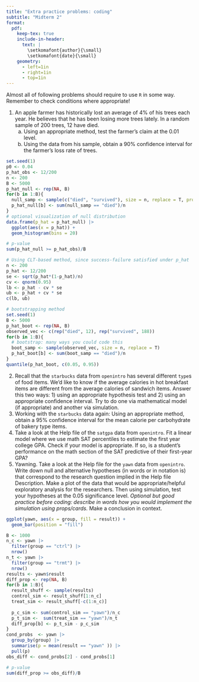 ```yaml
---
title: "Extra practice problems: coding"
subtitle: "Midterm 2"
format:
  pdf:
    keep-tex: true
    include-in-header:
      text: |
        \setkomafont{author}{\small}
        \setkomafont{date}{\small}
    geometry:
      - left=1in
      - right=1in
      - top=1in
---
```


Almost all of following problems should require to use `R` in some way. Remember to check conditions where appropriate!

1.  An apple farmer has historically lost an average of 4% of his trees each year. He believes that he has been losing more trees lately. In a random sample of 200 trees, 12 have died.
    a.  Using an appropriate method, test the farmer's claim at the 0.01 level.
    b.  Using the data from his sample, obtain a 90% confidence interval for the farmer's loss rate of trees.

```r
set.seed(1)
p0 <- 0.04
p_hat_obs <- 12/200
n <- 200
B <- 5000
p_hat_null <- rep(NA, B)
for(b in 1:B){
  null_samp <- sample(c("died", "survived"), size = n, replace = T, prob = c(p0, 1-p0))
  p_hat_null[b] <- sum(null_samp == "died")/n
}
# optional visualization of null distribution
data.frame(p_hat = p_hat_null) |>
  ggplot(aes(x = p_hat)) + 
  geom_histogram(bins = 20)

# p-value
sum(p_hat_null >= p_hat_obs)/B
```

```r
# Using CLT-based method, since success-failure satisfied under p_hat
n <- 200
p_hat <- 12/200
se <- sqrt(p_hat*(1-p_hat)/n)
cv <- qnorm(0.95)
lb <- p_hat - cv * se
ub <- p_hat + cv * se
c(lb, ub)

# bootstrapping method
set.seed(1)
B <- 5000
p_hat_boot <- rep(NA, B)
observed_vec <- c(rep("died", 12), rep("survived", 188))
for(b in 1:B){
  # bootstrap: many ways you could code this
  boot_samp <- sample(observed_vec, size = n, replace = T)
  p_hat_boot[b] <- sum(boot_samp == "died")/n
}
quantile(p_hat_boot, c(0.05, 0.95))
```

2.  Recall that the `starbucks` data from `openintro` has several different `type`s of food items. We'd like to know if the average calories in hot breakfast items are different from the average calories of sandwich items. Answer this two ways: 1) using an appropriate hypothesis test and 2) using an appropriate confidence interval. Try to do one via mathematical model (if appropriate) and another via simulation.
3.  Working with the `starbucks` data again: Using an appropriate method, obtain a 95% confidence interval for the mean calorie per carbohydrate of bakery type items.
4.  Take a look at the Help file of the `satgpa` data from `openintro`. Fit a linear model where we use math SAT percentiles to estimate the first year college GPA. Check if your model is appropriate. If so, is a student's performance on the math section of the SAT predictive of their first-year GPA?
5.  Yawning. Take a look at the Help file for the `yawn` data from `openintro`. Write down null and alternative hypotheses (in words or in notation is) that correspond to the research question implied in the Help file Description. Make a plot of the data that would be appropriate/helpful exploratory analysis for the researchers. Then using simulation, test your hypotheses at the 0.05 significance level. *Optional but good practice before coding: describe in words how you would implement the simulation using props/cards.* Make a conclusion in context.

```r
ggplot(yawn, aes(x = group, fill = result)) +
  geom_bar(position = "fill")

B <- 1000
n_c <- yawn |>
  filter(group == "ctrl") |>
  nrow()
n_t <- yawn |>
  filter(group == "trmt") |>
  nrow()
results <- yawn$result
diff_prop <- rep(NA, B)
for(b in 1:B){
  result_shuff <- sample(results)
  control_sim <- result_shuff[1:n_c]
  treat_sim <- result_shuff[-c(1:n_c)]
  
  p_c_sim <- sum(control_sim == "yawn")/n_c
  p_t_sim <-  sum(treat_sim == "yawn")/n_t
  diff_prop[b] <- p_t_sim - p_c_sim
}
cond_probs  <- yawn |>
  group_by(group) |>
  summarise(p = mean(result == "yawn" )) |>
  pull(p) 
obs_diff <- cond_probs[2] - cond_probs[1]  

# p-value
sum(diff_prop >= obs_diff)/B
```

